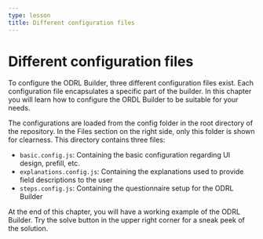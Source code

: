 ```yaml
---
type: lesson
title: Different configuration files
---
```


# Different configuration files

To configure the ODRL Builder, three different configuration files exist. Each configuration file encapsulates a specific part of the builder. 
In this chapter you will learn how to configure the ORDL Builder to be suitable for your needs. 

The configurations are loaded from the config folder in the root directory of the repository. In the Files section on the right side, only this folder is shown for clearness. This directory contains three files:
- `basic.config.js`: Containing the basic configuration regarding UI design, prefill, etc.
- `explanations.config.js`: Containing the explanations used to provide field descriptions to the user
- `steps.config.js`: Containing the questionnaire setup for the ODRL Builder

At the end of this chapter, you will have a working example of the ODRL Builder. Try the solve button in the upper right corner for a sneak peek of the solution.